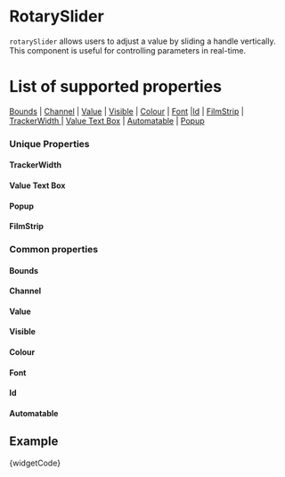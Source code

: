 
# RotarySlider

`rotarySlider` allows users to adjust a value by sliding a handle vertically. This component is useful for controlling parameters in real-time.

# List of supported properties
[Bounds](#bounds) | [Channel](#channel) | [Value](#value) | [Visible](#visible) | [Colour](#colour) | [Font](#font) |[Id](#id) | [FilmStrip](#filmStrip) | [TrackerWidth ](#trackerwidth) | [Value Text Box](#value-text-box) | [Automatable](#automatable) | [Popup](#popup)


### Unique Properties

<a id="trackerwidth" class="anchor-target"></a>
#### TrackerWidth
<TrackerWidth />

<a id="value-text-box" class="anchor-target"></a>
#### Value Text Box
<ValueTextBox />

<a id="popup" class="anchor-target"></a>
#### Popup
<Popup />

<a id="filmStrip" class="anchor-target"></a>
#### FilmStrip
<Font />

### Common properties
<a id="bounds" class="anchor-target"></a>
#### Bounds
<Bounds />

<a id="channel" class="anchor-target"></a>
#### Channel
<Channel />

<a id="value" class="anchor-target"></a>
#### Value
<Value />

<a id="visible" class="anchor-target"></a>
#### Visible
<Visible />

<a id="colour" class="anchor-target"></a>
#### Colour
<Colour />

<a id="font" class="anchor-target"></a>
#### Font
<Font />

<a id="id" class="anchor-target"></a>
#### Id
<Id />

<a id="automatable" class="anchor-target"></a>


<a id="automatable" class="anchor-target"></a>
#### Automatable
<Automatable />


## Example

<CodeBlock language="csharp">{widgetCode}</CodeBlock>